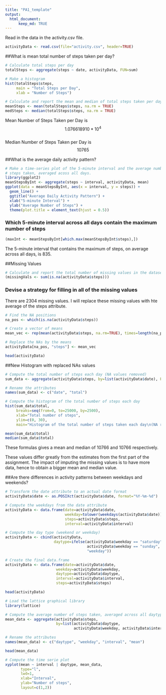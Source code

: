 ```yaml
---
title: "PA1_template"
output: 
  html_document:
      keep_md: TRUE
---
```


Read in the data in the activity.csv file.

```r
activityData <- read.csv(file="activity.csv", header=TRUE)
```

##What is mean total number of steps taken per day?

```r
# Calculate total steps per day
totalSteps <- aggregate(steps ~ date, activityData, FUN=sum)

# Make a histogram 
hist(totalSteps$steps,
     main = "Total Steps per Day",
     xlab = "Number of Steps")
```


```r
# Calculate and report the mean and median of total steps taken per day
meanSteps <- mean(totalSteps$steps, na.rm = TRUE)
medSteps <- median(totalSteps$steps, na.rm = TRUE)
```


Mean Number of Steps Taken per Day is $$1.076618910 * 10^{4}$$   
Median Number of Steps Taken per Day is $$10765$$

##What is the average daily activity pattern?

```r
# Make a time-series plot of the 5-minute interval and the average number of
# steps taken, averaged acoss all days.
library(ggplot2)
meanStepsByInt <- aggregate(steps ~ interval, activityData, mean)
ggplot(data = meanStepsByInt, aes(x = interval, y = steps)) +
  geom_line() +
  ggtitle("Average Daily Activity Pattern") +
  xlab("5-minute Interval") +
  ylab("Average Number of Steps") +
  theme(plot.title = element_text(hjust = 0.5))

```


### Which 5-minute interval across all days contain the maximum number of steps
```r

(maxInt <- meanStepsByInt[which.max(meanStepsByInt$steps),])

```

The 5-minute interval that contains the maximum of steps, on average across all days, is 835.

##Missing Values

```r
# Calculate and report the total number of missing values in the dataset
(missingVals <- sum(is.na(activityData$steps)))

```

### Devise a strategy for filling in all of the missing values

There are 2304 missing values. I will replace these missing values with hte average of the steps attribute.

```r
# Find the NA positions
na_pos <- which(is.na(activityData$steps))

# Create a vector of means
mean_vec <- rep(mean(activityData$steps, na.rm=TRUE), times=length(na_pos))

# Replace the NAs by the means
activityData[na_pos, "steps"] <- mean_vec

head(activityData)

```

##New Histogram with replaced NAs values

```r
# Compute the total number of steps each day (NA values removed)
sum_data <- aggregate(activityData$steps, by=list(activityData$date), FUN=sum)

# Rename the attributes
names(sum_data) <- c("date", "total")

# Compute the histogram of the total number of steps each day
hist(sum_data$total, 
     breaks=seq(from=0, to=25000, by=2500),
     xlab="Total number of steps", 
     ylim=c(0, 30), 
     main="Histogram of the total number of steps taken each day\n(NA replaced by mean value)")
```

```r
mean(sum_data$total)
median(sum_data$total)
```

These formulas gives a mean and median of 10766 and 10766 respectively.

These values differ greatly from the estimates from the first part of the assignment. The impact of imputing the missing values is to have more data, hence to obtain a bigger mean and median value.

##Are there differences in activity patterns between weekdays and weekends?

```r
# Transform the date attribute to an actual date format
activityData$date <- as.POSIXct(activityData$date, format="%Y-%m-%d")

# Compute the weekdays from the date attribute
activityData <- data.frame(date=activityData$date, 
                           weekday=tolower(weekdays(activityData$date)), 
                           steps=activityData$steps, 
                           interval=activityData$interval)

# Compute the day type (weekend or weekday)
activityData <- cbind(activityData, 
                      daytype=ifelse(activityData$weekday == "saturday" | 
                                     activityData$weekday == "sunday", "weekend", 
                                     "weekday"))

# Create the final data.frame
activityData <- data.frame(date=activityData$date, 
                       weekday=activityData$weekday, 
                       daytype=activityData$daytype, 
                       interval=activityData$interval,
                       steps=activityData$steps)

head(activityData)

# Load the lattice graphical library
library(lattice)

# Compute the average number of steps taken, averaged across all daytype variable
mean_data <- aggregate(activityData$steps, 
                       by=list(activityData$daytype, 
                               activityData$weekday, activityData$interval), mean)

# Rename the attributes
names(mean_data) <- c("daytype", "weekday", "interval", "mean")

head(mean_data)

# Compute the time serie plot
xyplot(mean ~ interval | daytype, mean_data, 
       type="l", 
       lwd=1, 
       xlab="Interval", 
       ylab="Number of steps", 
       layout=c(1,2))

```











